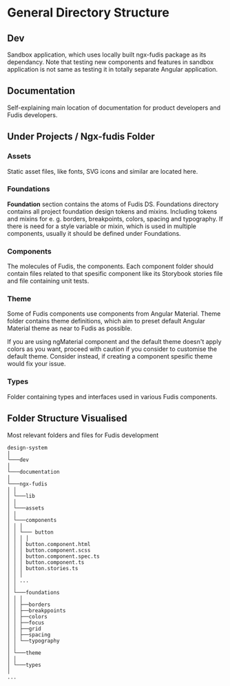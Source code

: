 <Meta title="Documentation/Development/Project structure" />

# General Directory Structure

## Dev

Sandbox application, which uses locally built ngx-fudis package as its dependancy. Note that testing new components and features in sandbox application is not same as testing it in totally separate Angular application.

## Documentation

Self-explaining main location of documentation for product developers and Fudis developers.

## Under Projects / Ngx-fudis Folder

### Assets

Static asset files, like fonts, SVG icons and similar are located here.

### Foundations

**Foundation** section contains the atoms of Fudis DS. Foundations directory contains all project foundation design tokens and mixins. Including tokens and mixins for e. g. borders, breakpoints, colors, spacing and typography. If there is need for a style variable or mixin, which is used in multiple components, usually it should be defined under Foundations.

### Components

The molecules of Fudis, the components. Each component folder should contain files related to that spesific component like its Storybook stories file and file containing unit tests.

### Theme

Some of Fudis components use components from Angular Material. Theme folder contains theme definitions, which aim to preset default Angular Material theme as near to Fudis as possible.

If you are using ngMaterial component and the default theme doesn't apply colors as you want, proceed with caution if you consider to customise the default theme. Consider instead, if creating a component spesific theme would fix your issue.

### Types

Folder containing types and interfaces used in various Fudis components.

## Folder Structure Visualised

Most relevant folders and files for Fudis development

```
design-system
│
└───dev
│
└───documentation
│
└───ngx-fudis
│ │
│ └───lib
│ │
│ └───assets
│ │
│ └───components
│ │ │
│ │ └─── button
│ │ │ │
│ │ │ button.component.html
│ │ │ button.component.scss
│ │ │ button.component.spec.ts
│ │ │ button.component.ts
│ │ │ button.stories.ts
│ │ │
│ │ ...
│ │
│ └───foundations
│ │ │
│ │ ├──borders
│ │ ├──breakppoints
│ │ ├──colors
│ │ ├──focus
│ │ ├──grid
│ │ ├──spacing
│ │ └──typography
│ │
│ └───theme
│ │
│ └───types
│
...
```
